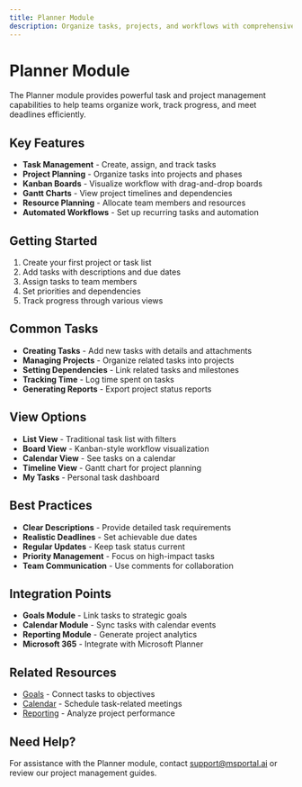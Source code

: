 ```yaml
---
title: Planner Module
description: Organize tasks, projects, and workflows with comprehensive planning tools
---
```


# Planner Module

The Planner module provides powerful task and project management capabilities to help teams organize work, track progress, and meet deadlines efficiently.

## Key Features

- **Task Management** - Create, assign, and track tasks
- **Project Planning** - Organize tasks into projects and phases
- **Kanban Boards** - Visualize workflow with drag-and-drop boards
- **Gantt Charts** - View project timelines and dependencies
- **Resource Planning** - Allocate team members and resources
- **Automated Workflows** - Set up recurring tasks and automation

## Getting Started

1. Create your first project or task list
2. Add tasks with descriptions and due dates
3. Assign tasks to team members
4. Set priorities and dependencies
5. Track progress through various views

## Common Tasks

- **Creating Tasks** - Add new tasks with details and attachments
- **Managing Projects** - Organize related tasks into projects
- **Setting Dependencies** - Link related tasks and milestones
- **Tracking Time** - Log time spent on tasks
- **Generating Reports** - Export project status reports

## View Options

- **List View** - Traditional task list with filters
- **Board View** - Kanban-style workflow visualization
- **Calendar View** - See tasks on a calendar
- **Timeline View** - Gantt chart for project planning
- **My Tasks** - Personal task dashboard

## Best Practices

- **Clear Descriptions** - Provide detailed task requirements
- **Realistic Deadlines** - Set achievable due dates
- **Regular Updates** - Keep task status current
- **Priority Management** - Focus on high-impact tasks
- **Team Communication** - Use comments for collaboration

## Integration Points

- **Goals Module** - Link tasks to strategic goals
- **Calendar Module** - Sync tasks with calendar events
- **Reporting Module** - Generate project analytics
- **Microsoft 365** - Integrate with Microsoft Planner

## Related Resources

- [Goals](../goals/index) - Connect tasks to objectives
- [Calendar](../calendar/index) - Schedule task-related meetings
- [Reporting](../reporting/index) - Analyze project performance

## Need Help?

For assistance with the Planner module, contact support@msportal.ai or review our project management guides.